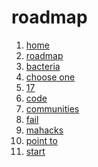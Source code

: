 
<Layout>

# roadmap

1. [home](/)
2. [roadmap](roadmap)
3. [bacteria](bacteria)
4. [choose one](choose-one)
5. [17](17)
6. [code](code)
7. [communities](communities)
8. [fail](fail)
9. [mahacks](mahacks)
10. [point to](point-to)
11. [start](start)

</Layout>